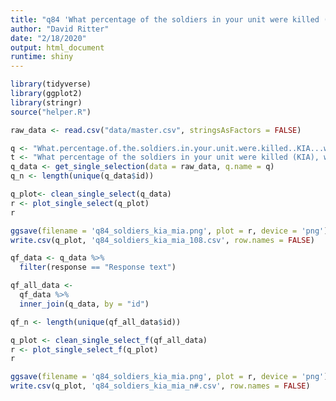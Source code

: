 ```yaml
---
title: "q84 'What percentage of the soldiers in your unit were killed (KIA), wounded or missing in action (MIA)?'"
author: "David Ritter"
date: "2/18/2020"
output: html_document
runtime: shiny
---
```


```r
library(tidyverse)
library(ggplot2)
library(stringr)
source("helper.R")
```

```r
raw_data <- read.csv("data/master.csv", stringsAsFactors = FALSE)
```

```r
q <- "What.percentage.of.the.soldiers.in.your.unit.were.killed..KIA...wounded.or.missing.in.action..MIA.."
t <- "What percentage of the soldiers in your unit were killed (KIA), wounded or missing in action (MIA)?"
q_data <- get_single_selection(data = raw_data, q.name = q)
q_n <- length(unique(q_data$id))
```

```r
q_plot<- clean_single_select(q_data)
r <- plot_single_select(q_plot)
r
```

```r
ggsave(filename = 'q84_soldiers_kia_mia.png', plot = r, device = 'png')
write.csv(q_plot, 'q84_soldiers_kia_mia_108.csv', row.names = FALSE)
```

```r
qf_data <- q_data %>%
  filter(response == "Response text")
```

```r
qf_all_data <- 
  qf_data %>%
  inner_join(q_data, by = "id")

qf_n <- length(unique(qf_all_data$id))
```

```r
q_plot <- clean_single_select_f(qf_all_data)
r <- plot_single_select_f(q_plot)
r
```

```r
ggsave(filename = 'q84_soldiers_kia_mia.png', plot = r, device = 'png')
write.csv(q_plot, 'q84_soldiers_kia_mia_n#.csv', row.names = FALSE)
```
